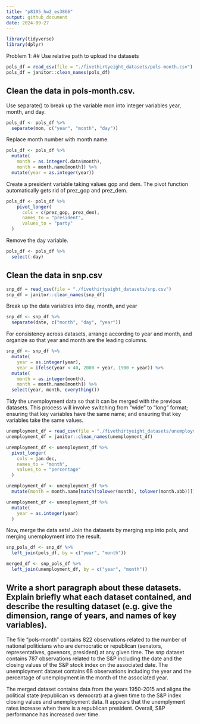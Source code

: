 ```yaml
---
title: "p8105_hw2_es3866"
output: github_document
date: 2024-09-27
---
```


```r
library(tidyverse)
library(dplyr)
```

Problem 1:
## Use relative path to upload the datasets

```r
pols_df = read_csv(file = "./fivethirtyeight_datasets/pols-month.csv")
pols_df = janitor::clean_names(pols_df)
```

## Clean the data in pols-month.csv. 
Use separate() to break up the variable mon into integer variables year, month, and day.

```r
pols_df <- pols_df %>%
  separate(mon, c("year", "month", "day"))
```

Replace month number with month name. 
```r
pols_df <- pols_df %>%
  mutate(
    month = as.integer(.data$month),
    month = month.name[month]) %>%
  mutate(year = as.integer(year))
```

Create a president variable taking values gop and dem. The pivot function automatically gets rid of prez_gop and prez_dem.

```r
pols_df <- pols_df %>%
    pivot_longer(
      cols = c(prez_gop, prez_dem),
      names_to = "president",
      values_to = "party"
  )
```

Remove the day variable.

```r
pols_df <- pols_df %>%
  select(-day)
```

## Clean the data in snp.csv

```r

snp_df = read_csv(file = "./fivethirtyeight_datasets/snp.csv")
snp_df = janitor::clean_names(snp_df)
```

Break up the data variables into day, month, and year

```r
snp_df <- snp_df %>%
  separate(date, c("month", "day", "year"))
```

For consistency across datasets, arrange according to year and month, and organize so that year and month are the leading columns.

```r
snp_df <- snp_df %>%  
  mutate(
    year = as.integer(year),
    year = ifelse(year < 40, 2000 + year, 1900 + year)) %>%
  mutate(
    month = as.integer(month),
    month = month.name[month]) %>%
  select(year, month, everything())
```


Tidy the unemployment data so that it can be merged with the previous datasets. This process will involve switching from “wide” to “long” format; ensuring that key variables have the same name; and ensuring that key variables take the same values.

```r
unemployment_df = read_csv(file = "./fivethirtyeight_datasets/unemployment.csv")
unemployment_df = janitor::clean_names(unemployment_df)
```

```r
unemployment_df <- unemployment_df %>%
  pivot_longer(
    cols = jan:dec,
    names_to = "month",
    values_to = "percentage"
  )
```

```r
unemployment_df <- unemployment_df %>%
  mutate(month = month.name[match(tolower(month), tolower(month.abb))])
```

```r
unemployment_df <- unemployment_df %>%
  mutate(
    year = as.integer(year)
  )
```

Now, merge the data sets!
Join the datasets by merging snp into pols, and merging unemployment into the result.

```r
snp_pols_df <- snp_df %>%
  left_join(pols_df, by = c("year", "month"))
```

```r
merged_df <- snp_pols_df %>%
  left_join(unemployment_df, by = c("year", "month"))
```

## Write a short paragraph about these datasets. Explain briefly what each dataset contained, and describe the resulting dataset (e.g. give the dimension, range of years, and names of key variables).

The file “pols-month” contains 822 observations related to the number of national politicians who are democratic or republican (senators, representatives, govenors, president) at any given time.
The snp dataset contains 787 observations related to the S&P including the date and the closing values of the S&P stock index on the associated date.
The unemployment dataset contains 68 observations including the year and the percentage of unemployment in the month of the associated year.

The merged dataset contains data from the years 1950-2015 and aligns the political state (republican vs democrat) at a given time to the S&P index closing values and unemployment data. It appears that the unemplyment rates increase when there is a republican president. Overall, S&P performance has increased over time.
